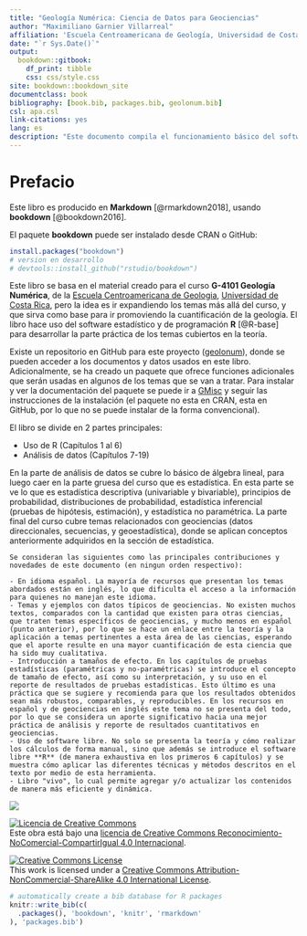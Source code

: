```yaml
--- 
title: "Geología Numérica: Ciencia de Datos para Geociencias"
author: "Maximiliano Garnier Villarreal"
affiliation: 'Escuela Centroamericana de Geología, Universidad de Costa Rica'
date: "`r Sys.Date()`"
output: 
  bookdown::gitbook:
    df_print: tibble
    css: css/style.css
site: bookdown::bookdown_site
documentclass: book
bibliography: [book.bib, packages.bib, geolonum.bib]
csl: apa.csl
link-citations: yes
lang: es
description: "Este documento compila el funcionamiento básico del software estadístico y de programación R, así como rutinas y/o comandos específicos para resolver problemas de análisis de datos en geociencias."
---
```


# Prefacio {-}

Este libro es producido en **Markdown** [@rmarkdown2018], usando **bookdown** [@bookdown2016].

El paquete **bookdown** puede ser instalado desde  CRAN o GitHub:

```r
install.packages("bookdown")
# version en desarrollo
# devtools::install_github("rstudio/bookdown")
```

Este libro se basa en el material creado para el curso **G-4101 Geología Numérica**, de la [Escuela Centroamericana de Geologia](geologia.ucr.ac.cr), [Universidad de Costa Rica](ucr.ac.cr), pero la idea es ir expandiendo los temas más allá del curso, y que sirva como base para ir promoviendo la cuantificación de la geología. El libro hace uso del software estadístico y de programación **R** [@R-base] para desarrollar la parte práctica de los temas cubiertos en la teoría.

Existe un repositorio en GitHub para este proyecto ([geolonum](https://github.com/maxgav13/geolonum)), donde se pueden acceder a los documentos y datos usados en este libro. Adicionalmente, se ha creado un paquete que ofrece funciones adicionales que serán usadas en algunos de los temas que se van a tratar. Para instalar y ver la documentación del paquete se puede ir a [GMisc](https://maxgav13.github.io/GMisc/) y seguir las instrucciones de la instalación (el paquete no esta en CRAN, esta en GitHub, por lo que no se puede instalar de la forma convencional).

El libro se divide en 2 partes principales:

* Uso de R (Capítulos 1 al 6)
* Análisis de datos (Capítulos 7-19)

En la parte de análisis de datos se cubre lo básico de álgebra lineal, para luego caer en la parte gruesa del curso que es estadística. En esta parte se ve lo que es estadística descriptiva (univariable y bivariable), principios de probabilidad, distribuciones de probabilidad, estadística inferencial (pruebas de hipótesis, estimación), y estadística no paramétrica. La parte final del curso cubre temas relacionados con geociencias (datos direccionales, secuencias, y geoestadística), donde se aplican conceptos anteriormente adquiridos en la sección de estadística.

```block2
Se consideran las siguientes como las principales contribuciones y novedades de este documento (en ningun orden respectivo):

- En idioma español. La mayoría de recursos que presentan los temas abordados están en inglés, lo que dificulta el acceso a la información para quienes no manejan este idioma.
- Temas y ejemplos con datos típicos de geociencias. No existen muchos textos, comparados con la cantidad que existen para otras ciencias, que traten temas específicos de geociencias, y mucho menos en español (punto anterior), por lo que se hace un enlace entre la teoría y la aplicación a temas pertinentes a esta área de las ciencias, esperando que el aporte resulte en una mayor cuantificación de esta ciencia que ha sido muy cualitativa.
- Introducción a tamaños de efecto. En los capítulos de pruebas estadísticas (paramétricas y no-paramétricas) se introduce el concepto de tamaño de efecto, así como su interpretación, y su uso en el reporte de resultados de pruebas estadísticas. Esto último es una práctica que se sugiere y recomienda para que los resultados obtenidos sean más robustos, comparables, y reproducibles. En los recursos en español y de geociencias en inglés este tema no se presenta del todo, por lo que se considera un aporte significativo hacia una mejor práctica de análisis y reporte de resultados cuantitativos en geociencias.
- Uso de software libre. No solo se presenta la teoría y cómo realizar los cálculos de forma manual, sino que además se introduce el software libre **R** (de manera exhaustiva en los primeros 6 capítulos) y se muestra cómo aplicar las diferentes técnicas y métodos descritos en el texto por medio de esta herramienta.
- Libro "vivo", lo cual permite agregar y/o actualizar los contenidos de manera más eficiente y dinámica.
```

<a href="https://www.netlify.com"><img src="https://www.netlify.com/img/global/badges/netlify-color-accent.svg"/></a>

<a rel="license" href="http://creativecommons.org/licenses/by-nc-sa/4.0/"><img alt="Licencia de Creative Commons" style="border-width:0" src="https://i.creativecommons.org/l/by-nc-sa/4.0/88x31.png" /></a><br />Este obra está bajo una <a rel="license" href="http://creativecommons.org/licenses/by-nc-sa/4.0/">licencia de Creative Commons Reconocimiento-NoComercial-CompartirIgual 4.0 Internacional</a>.

<a rel="license" href="http://creativecommons.org/licenses/by-nc-sa/4.0/"><img alt="Creative Commons License" style="border-width:0" src="https://i.creativecommons.org/l/by-nc-sa/4.0/88x31.png" /></a><br />This work is licensed under a <a rel="license" href="http://creativecommons.org/licenses/by-nc-sa/4.0/">Creative Commons Attribution-NonCommercial-ShareAlike 4.0 International License</a>.

```r
# automatically create a bib database for R packages
knitr::write_bib(c(
  .packages(), 'bookdown', 'knitr', 'rmarkdown'
), 'packages.bib')
```

